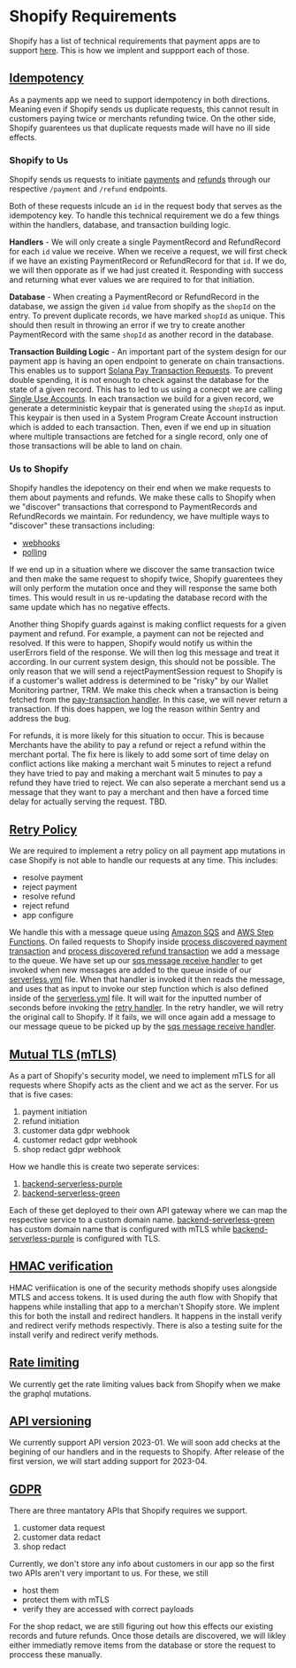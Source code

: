 # Shopify Requirements

Shopify has a list of technical requirements that payment apps are to support [here](https://shopify.dev/docs/apps/payments#technical-requirements). This is how we implent and suppport each of those.

## [Idempotency](https://shopify.dev/docs/apps/payments/implementation#idempotency)

As a payments app we need to support idempotency in both directions. Meaning even if Shopify sends us duplicate requests, this cannot result in customers paying twice or merchants refunding twice. On the other side, Shopify guarentees us that duplicate requests made will have no ill side effects.

### Shopify to Us

Shopify sends us requests to initiate [payments](https://shopify.dev/docs/apps/payments/implementation/process-a-payment/offsite#initiate-the-flow) and [refunds](https://shopify.dev/docs/apps/payments/implementation/process-a-refund#initiate-the-flow) through our respective `/payment` and `/refund` endpoints.

Both of these requests inlcude an `id` in the request body that serves as the idempotency key. To handle this technical requirement we do a few things within the handlers, database, and transaction building logic.

**Handlers** - We will only create a single PaymentRecord and RefundRecord for each `id` value we receive. When we receive a request, we will first check if we have an existing PaymentRecord or RefundRecord for that `id`. If we do, we will then opporate as if we had just created it. Responding with success and returning what ever values we are required to for that initiation.

**Database** - When creating a PaymentRecord or RefundRecord in the database, we assign the given `id` value from shopify as the `shopId` on the entry. To prevent duplicate records, we have marked `shopId` as unique. This should then result in throwing an error if we try to create another PaymentRecord with the same `shopId` as another record in the database.

**Transaction Building Logic** - An important part of the system design for our payment app is having an open endpoint to generate on chain transactions. This enables us to support [Solana Pay Transaction Requests](https://github.com/solana-labs/solana-pay/blob/master/SPEC.md#specification-transaction-request). To prevent double spending, it is not enough to check against the database for the state of a given record. This has to led to us using a conecpt we are calling [Single Use Accounts](https://github.com/solana-labs/solana-payments-app/tree/main/README.md#single-use-accounts). In each transaction we build for a given record, we generate a deterministic keypair that is generated using the `shopId` as input. This keypair is then used in a System Program Create Account instruction which is added to each transaction. Then, even if we end up in situation where multiple transactions are fetched for a single record, only one of those transactions will be able to land on chain.

### Us to Shopify

Shopify handles the idepotency on their end when we make requests to them about payments and refunds. We make these calls to Shopify when we "discover" transactions that correspond to PaymentRecords and RefundRecords we maintain. For redundency, we have multiple ways to "discover" these transactions including:

-   [webhooks](https://github.com/solana-labs/solana-payments-app/tree/main/apps/backend-serverless/src/handlers/webhooks/helius.ts)
-   [polling](https://github.com/solana-labs/solana-payments-app/tree/main/apps/backend-serverless/src/handlers/webhooks/helius.ts)

If we end up in a situation where we discover the same transaction twice and then make the same request to shopify twice, Shopify guarentees they will only perform the mutation once and they will response the same both times. This would result in us re-updating the database record with the same update which has no negative effects.

Another thing Shopify guards against is making conflict requests for a given payment and refund. For example, a payment can not be rejected and resolved. If this were to happen, Shopify would notify us within the userErrors field of the response. We will then log this message and treat it according. In our current system design, this should not be possible. The only reason that we will send a rejectPaymentSession request to Shopify is if a customer's wallet address is determined to be "risky" by our Wallet Monitoring partner, TRM. We make this check when a transaction is being fetched from the [pay-transaction handler](https://github.com/solana-labs/solana-payments-app/tree/main/apps/backend-serverless/src/handlers/transactions/payment-transaction.ts). In this case, we will never return a transaction. If this does happen, we log the reason within Sentry and address the bug.

For refunds, it is more likely for this situation to occur. This is because Merchants have the ability to pay a refund or reject a refund within the merchant portal. The fix here is likely to add some sort of time delay on conflict actions like making a merchant wait 5 minutes to reject a refund they have tried to pay and making a merchant wait 5 minutes to pay a refund they have tried to reject. We can also seperate a merchant send us a message that they want to pay a merchant and then have a forced time delay for actually serving the request. TBD.

## [Retry Policy](https://shopify.dev/docs/apps/payments/implementation#retry-policy)

We are required to implement a retry policy on all payment app mutations in case Shopify is not able to handle our requests at any time. This includes:

-   resolve payment
-   reject payment
-   resolve refund
-   reject refund
-   app configure

We handle this with a message queue using [Amazon SQS](https://aws.amazon.com/sqs/) and [AWS Step Functions](https://aws.amazon.com/step-functions/). On failed requests to Shopify inside [process discovered payment transaction](https://github.com/solana-labs/solana-payments-app/tree/main/apps/backend-serverless/src/services/buisness-logic/process-discovered-payment-transaction.service.ts) and [process discovered refund transaction](https://github.com/solana-labs/solana-payments-app/tree/main/apps/backend-serverless/src/services/buisness-logic/process-discovered-refund-transaction.service.ts) we add a message to the queue. We have set up our [sqs message receive handler](https://github.com/solana-labs/solana-payments-app/tree/main/apps/backend-serverless/src/handlers/webhooks/sqs-message-receive.ts) to get invoked when new messages are added to the queue inside of our [serverless.yml](https://github.com/solana-labs/solana-payments-app/tree/main/apps/backend-serverless/serverless.yml) file. When that handler is invoked it then reads the message, and uses that as input to invoke our step function which is also defined inside of the [serverless.yml](https://github.com/solana-labs/solana-payments-app/tree/main/apps/backend-serverless/serverless.yml) file. It will wait for the inputted number of seconds before invoking the [retry handler](https://github.com/solana-labs/solana-payments-app/tree/main/apps/backend-serverless/src/handlers/webhooks/retry.ts). In the retry handler, we will retry the original call to Shopify. If it fails, we will once again add a message to our message queue to be picked up by the [sqs message receive handler](https://github.com/solana-labs/solana-payments-app/tree/main/apps/backend-serverless/src/handlers/webhooks/sqs-message-receive.ts).

## [Mutual TLS (mTLS)](https://shopify.dev/docs/apps/payments/implementation#mtls-configuration)

As a part of Shopify's security model, we need to implement mTLS for all requests where Shopify acts as the client and we act as the server. For us that is five cases:

1. payment initiation
2. refund initiation
3. customer data gdpr webhook
4. customer redact gdpr webhook
5. shop redact gdpr webhook

How we handle this is create two seperate services:

1. [backend-serverless-purple](https://github.com/solana-labs/solana-payments-app/tree/main/apps/backend-serverless/serverless.purple.yml)
2. [backend-serverless-green](https://github.com/solana-labs/solana-payments-app/tree/main/apps/backend-serverless/serverless.green.yml)

Each of these get deployed to their own API gateway where we can map the respective service to a custom domain name. [backend-serverless-green](https://github.com/solana-labs/solana-payments-app/tree/main/apps/backend-serverless/serverless.green.yml) has custom domain name that is configured with mTLS while [backend-serverless-purple](https://github.com/solana-labs/solana-payments-app/tree/main/apps/backend-serverless/serverless.purple.yml) is configured with TLS.

## [HMAC verification](https://shopify.dev/docs/apps/auth/oauth/getting-started#verify-a-request)

HMAC verifiication is one of the security methods shopify uses alongside MTLS and access tokens. It is used during the auth flow with Shopify that happens while installing that app to a merchan't Shopify store. We implent this for both the install and redirect handlers. It happens in the install verify and redirect verify methods respectivly. There is also a testing suite for the install verify and redirect verify methods.

## [Rate limiting](https://shopify.dev/docs/apps/payments/implementation#rate-limiting)

We currently get the rate limiting values back from Shopify when we make the graphql mutations.

## [API versioning](https://shopify.dev/docs/api/usage/versioning)

We currently support API version 2023-01. We will soon add checks at the begining of our handlers and in the requests to Shopify. After release of the first version, we will start adding support for 2023-04.

## [GDPR](https://shopify.dev/docs/apps/webhooks/configuration/mandatory-webhooks)

There are three mantatory APIs that Shopify requires we support.

1. customer data request
2. customer data redact
3. shop redact

Currently, we don't store any info about customers in our app so the first two APIs aren't very important to us. For these, we still

-   host them
-   protect them with mTLS
-   verify they are accessed with correct payloads

For the shop redact, we are still figuring out how this effects our existing records and future refunds. Once those details are discovered, we will likley either immediatly remove items from the database or store the request to proccess these manually.
